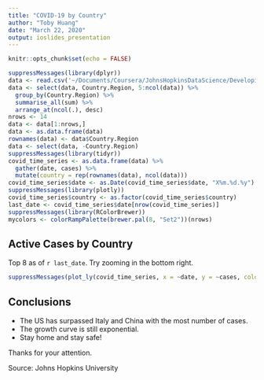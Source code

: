 ```yaml
---
title: "COVID-19 by Country"
author: "Toby Huang"
date: "March 22, 2020"
output: ioslides_presentation
---
```


```r
knitr::opts_chunk$set(echo = FALSE)
```

```r
suppressMessages(library(dplyr))
data <- read.csv('~/Documents/Coursera/JohnsHopkinsDataScience/DevelopingDataProducts/Week3Assignment/COVID-19/csse_covid_19_data/csse_covid_19_time_series/time_series_covid19_confirmed_global.csv')
data <- select(data, Country.Region, 5:ncol(data)) %>%
  group_by(Country.Region) %>%
  summarise_all(sum) %>%
  arrange_at(ncol(.), desc)
nrows <- 14
data <- data[1:nrows,]
data <- as.data.frame(data)
rownames(data) <- data$Country.Region
data <- select(data, -Country.Region)
suppressMessages(library(tidyr))
covid_time_series <- as.data.frame(data) %>%
  gather(date, cases) %>%
  mutate(country = rep(rownames(data), ncol(data)))
covid_time_series$date <- as.Date(covid_time_series$date, "X%m.%d.%y")
suppressMessages(library(plotly))
covid_time_series$country <- as.factor(covid_time_series$country)
last_date <- covid_time_series$date[nrow(covid_time_series)]
suppressMessages(library(RColorBrewer))
mycolors <- colorRampPalette(brewer.pal(8, "Set2"))(nrows)
```

## Active Cases by Country

Top 8 as of `r last_date`. Try zooming in the bottom right.

```r
suppressMessages(plot_ly(covid_time_series, x = ~date, y = ~cases, color = ~country, type='scatter', mode='lines', colors = mycolors))
```

## Conclusions

- The US has surpassed Italy and China with the most number of cases.
- The growth curve is still exponential.
- Stay home and stay safe!

Thanks for your attention.

Source: Johns Hopkins University
